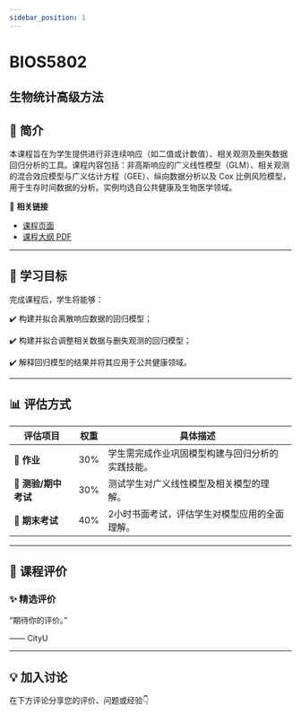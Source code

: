 ```yaml
---
sidebar_position: 1
---
```


# BIOS5802
## 生物统计高级方法

## **📘 简介**
本课程旨在为学生提供进行非连续响应（如二值或计数值）、相关观测及删失数据回归分析的工具。课程内容包括：非高斯响应的广义线性模型（GLM）、相关观测的混合效应模型与广义估计方程（GEE）、纵向数据分析以及 Cox 比例风险模型，用于生存时间数据的分析。实例均选自公共健康及生物医学领域。

🔗 **相关链接**
- [课程页面](https://www.cityu.edu.hk/catalogue/pg/202526/course/BIOS5802.htm)
- [课程大纲 PDF](https://www.cityu.edu.hk/catalogue/pg/202526/course/BIOS5802.pdf)

---

## **🎯 学习目标**

完成课程后，学生将能够：

✔️ 构建并拟合离散响应数据的回归模型；

✔️ 构建并拟合调整相关数据与删失观测的回归模型；

✔️ 解释回归模型的结果并将其应用于公共健康领域。

---

## **📊 评估方式**

| **评估项目**          | **权重** | **具体描述**                                                                                       |
|----------------------|---------|---------------------------------------------------------------------------------------------------|
| **📝 作业**            | 30%     | 学生需完成作业巩固模型构建与回归分析的实践技能。                                                   |
| **📄 测验/期中考试**    | 30%     | 测试学生对广义线性模型及相关模型的理解。                                                           |
| **📄 期末考试**        | 40%     | 2小时书面考试，评估学生对模型应用的全面理解。                                                      |

---

## **💬 课程评价**

### ✨ **精选评价**
<div className={commentStyles.commentBox}>
    <p className={commentStyles.commentText}>
        “期待你的评价。”
    </p>
    <p className={commentStyles.commentAuthor}>—— CityU</p>
</div>

---

## **💡 加入讨论**

在下方评论分享您的评价、问题或经验👇
<Utterances />